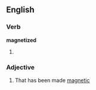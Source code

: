 ==English==

===Verb===
'''magnetized'''

# {{past of|[[magnetize]]}}

===Adjective===
{{en-adj}}

# That has been made [[magnetic]]